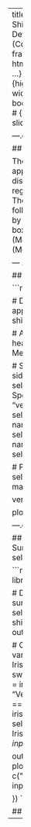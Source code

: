 ---
title       : Iris Measurement Data - Shiny App Guide
subtitle    : Developing Data Products (Coursera)
author      : darobertson
framework   : io2012        # {io2012, html5slides, shower, dzslides, ...}
highlighter : highlight.js  # {highlight.js, prettify, highlight}
widgets     : []            # {mathjax, quiz, bootstrap}
mode        : selfcontained # {standalone, draft}
knit        : slidify::knit2slides

---.class #id

## Introduction

The purpose of this shiny application is to calculate and display regression analysis regarding iris characteristics. The analysis is based on the following information selected by the user via drop-down boxes
 - Species
 - X Variable (Measurement)
 - Y Variable (Measurement)


--- .class #id

## UI.R code

```r
library(shiny)

# Define UI for dataset viewer application
shinyUI(pageWithSidebar(
  
  # Application title
  headerPanel("Iris Measurements"),
  
  # Sidebar with controls
  sidebarPanel(
    selectInput("species", "Choose a Species:", 
                choices = c("setosa", "versicolor", "virginica")),
    selectInput('xcol', 'X Variable', names(iris[,1:4])),
    selectInput('ycol', 'Y Variable', names(iris[,1:4]),
                selected=names(iris)[[2]])
  ),    

  # Plot the quantitative data selected for that species
mainPanel(
      
      verbatimTextOutput("summary"),
      
      plotOutput("plot1")
    )
  ))
```

---.class #id

## Server.R code 
### Summarizes and plots the selected iris data

```r
library(shiny)
library(datasets)
data(iris)

# Define server logic required to summarize and view the selected dataset
shinyServer(function(input, output) {

  # Combine the selected variables into a new data frame
   IrisDataset <- reactive({
    switch(input$species,
           "Setosa" = iris[iris$Species == "setosa",],
           "Versicolor" = iris[iris$Species == "versicolor",],
           "Virginica" = iris[iris$Species == "virginica",]
   selectedVariables <- reactive({
    IrisDataset[, c(input$xcol, input$ycol)]
  })

  output$plot1 <- renderPlot({
    plot(selectedVariables, main = c("Iris Regression for Species ", input$species))
  })

})
```
---.class #id


## Usage Example




---